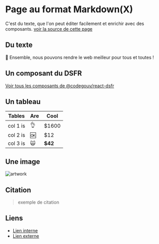 
# Page au format Markdown(X)

C'est du texte, que l'on peut éditer facilement et enrichir avec des composants. [voir la source de cette page](https://github.com/betagouv/template/blob/main/src/pages/article.mdx?plain=1)

## Du texte

🚀 Ensemble, nous pouvons rendre le web meilleur pour tous et toutes !

## Un composant du DSFR

[Voir tous les composants de @codegouv/react-dsfr](https://components.react-dsfr.codegouv.studio/)

<Alert severity="warning" title="Alerte" description="Ceci est le contenu de l'alerte" />

## Un tableau

| Tables   | Are | Cool    |
| -------- | --- | ------- |
| col 1 is | 👌  | $1600   |
| col 2 is | 🆗  | $12     |
| col 3 is | 🙀  | **$42** |

## Une image

![artwork](https://beta.gouv.fr/assets/home/design.svg)

## Citation

> exemple de citation

## Liens

- [Lien interne](/dsfr)
- [Lien externe](https://beta.gouv.fr)
